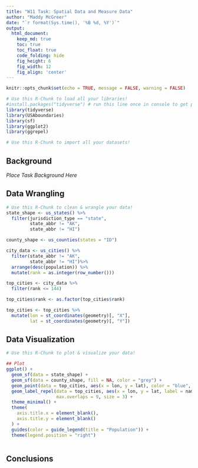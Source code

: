 ```yaml
---
title: "W11 Task: Spatial Data and Measure Data"
author: "Maddy McGreer"
date: "`r format(Sys.time(), '%B %d, %Y')`"
output:
  html_document:  
    keep_md: true
    toc: true
    toc_float: true
    code_folding: hide
    fig_height: 6
    fig_width: 12
    fig_align: 'center'
---
```


```r
knitr::opts_chunk$set(echo = TRUE, message = FALSE, warning = FALSE)
```

```r
# Use this R-Chunk to load all your libraries!
#install.packages("tidyverse") # run this line once in console to get package
library(tidyverse)
library(USAboundaries)
library(sf)
library(ggplot2)
library(ggrepel)
```

```r
# Use this R-Chunk to import all your datasets!


```

## Background

_Place Task Background Here_

## Data Wrangling

```r
# Use this R-Chunk to clean & wrangle your data!
state_shape <- us_states() %>% 
  filter(jurisdiction_type == "state", 
         state_abbr != "AK", 
         state_abbr != "HI")

county_shape <- us_counties(states = "ID")

city_data <- us_cities() %>%
  filter(state_abbr != "AK",
         state_abbr != "HI")%>%
  arrange(desc(population)) %>%
  mutate(rank = as.integer(row_number()))

top_cities <- city_data %>%
  filter(rank <= 144)

top_cities$rank <- as.factor(top_cities$rank)

top_cities <- top_cities %>%
  mutate(lon = st_coordinates(geometry)[, "X"],
         lat = st_coordinates(geometry)[, "Y"])

```

## Data Visualization

```r
# Use this R-Chunk to plot & visualize your data!

## Plot
ggplot() +
  geom_sf(data = state_shape) +
  geom_sf(data = county_shape, fill = NA, color = "grey") +
  geom_point(data = top_cities, aes(x = lon, y = lat), color = "blue", size = 0.5) +
  geom_label_repel(data = top_cities, aes(x = lon, y = lat, label = name_2010), 
                   max.overlaps = 9, size = 3) +
  theme_minimal() +
  theme(
    axis.title.x = element_blank(),
    axis.title.y = element_blank()
  ) +
  guides(color = guide_legend(title = "Population")) +
  theme(legend.position = "right")



```

## Conclusions

